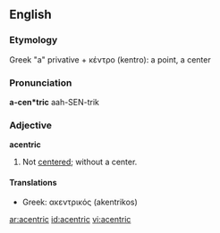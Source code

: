 ==English==

===Etymology===
Greek "a" privative + κέντρο (kentro): a point, a center

===Pronunciation===
'''a-cen*tric'''
aah-SEN-trik

===Adjective===
'''acentric'''

# Not [[center]]ed; without a center.

====Translations====
{{trans-top}}
*Greek: ακεντρικός (akentrikos)

[[ar:acentric]]
[[id:acentric]]
[[vi:acentric]]